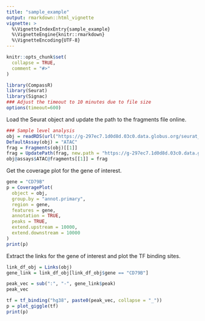 ```yaml
---
title: "sample_example"
output: rmarkdown::html_vignette
vignette: >
  %\VignetteIndexEntry{sample_example}
  %\VignetteEngine{knitr::rmarkdown}
  %\VignetteEncoding{UTF-8}
---
```


```r
knitr::opts_chunk$set(
  collapse = TRUE,
  comment = "#>"
)
```

```r
library(CompassR)
library(Seurat)
library(Signac)
### Adjust the timeout to 10 minutes due to file size
options(timeout=600)
```
Load the Seurat object and update the path to the fragments file online.
```r
### Sample level analysis
obj = readRDS(url("https://g-297ec7.1d0d8d.03c0.data.globus.org/seurat_object/GSM5065525_GSM5065524.rds", "rb"))
DefaultAssay(obj) = "ATAC"
frag = Fragments(obj)[[1]]
frag = UpdatePath(frag, new.path = "https://g-297ec7.1d0d8d.03c0.data.globus.org/fragments/GSM5065525_GSM5065524.tsv.gz", verbose = TRUE)
obj@assays$ATAC@fragments[[1]] = frag
```

Get the coverage plot for the gene of interest.
```r
gene = "CD79B"
p = CoveragePlot(
  object = obj,
  group.by = "annot.primary",
  region = gene,
  features = gene,
  annotation = TRUE,
  peaks = TRUE,
  extend.upstream = 10000,
  extend.downstream = 10000
)
print(p)
```

Extract the links for the gene of interest and plot the TF binding sites.
```r
link_df_obj = Links(obj)
gene_link = link_df_obj[link_df_obj$gene == "CD79B"]

peak_vec = sub(":", "-", gene_link$peak)
peak_vec

tf = tf_binding("hg38", paste0(peak_vec, collapse = "_"))
p = plot_giggle(tf)
print(p)
```
